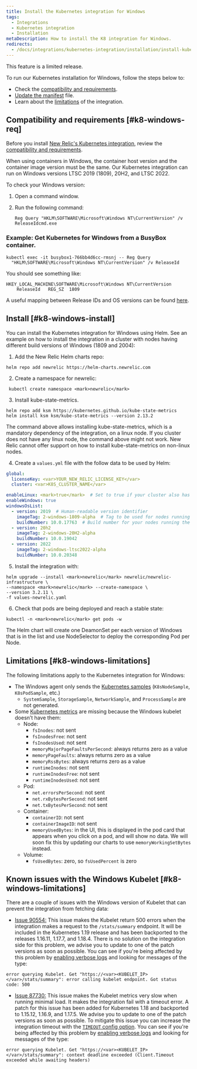 ```yaml
---
title: Install the Kubernetes integration for Windows
tags:
  - Integrations
  - Kubernetes integration
  - Installation
metaDescription: How to install the K8 integration for Windows.
redirects:
  - /docs/integrations/kubernetes-integration/installation/install-kubernetes-integration-windows
---
```


<Callout title="LIMITED RELEASE">
This feature is a limited release.
</Callout>

To run our Kubernetes installation for Windows, follow the steps below to:

* Check the [compatibility and requirements](#k8-windows-req).
* [Update the manifest](#k8-windows-install) file.
* Learn about the [limitations](#k8-windows-limitations) of the integration.

## Compatibility and requirements [#k8-windows-req]

Before you install [New Relic's Kubernetes integration](/docs/integrations/kubernetes-integration/get-started/introduction-kubernetes-integration), review the [compatibility and requirements](/docs/integrations/kubernetes-integration/get-started/kubernetes-integration-compatibility-requirements).

<Callout variant="important">
  When using containers in Windows, the container host version and the container image version must be the same. Our Kubernetes integration can run on Windows versions LTSC 2019 (1809), 20H2, and LTSC 2022.
</Callout>

To check your Windows version:

1. Open a command window.
2. Run the following command:

   ```shell
   Reg Query "HKLM\SOFTWARE\Microsoft\Windows NT\CurrentVersion" /v
   ReleaseIdcmd.exe
   ```

### Example: Get Kubernetes for Windows from a BusyBox container.

```shell
kubectl exec -it busybox1-766bb4d6cc-rmsnj -- Reg Query
  "HKLM\SOFTWARE\Microsoft\Windows NT\CurrentVersion" /v ReleaseId
```

You should see something like:

```
HKEY_LOCAL_MACHINE\SOFTWARE\Microsoft\Windows NT\CurrentVersion
	ReleaseId	REG_SZ	1809
```

A useful mapping between Release IDs and OS versions can be found [here](https://hub.docker.com/_/microsoft-windows-servercore).

## Install [#k8-windows-install]

You can install the Kubernetes integration for Windows using Helm. See an example on how to install the integration in a cluster with nodes having different build versions of Windows (1809 and 2004):

1. Add the New Relic Helm charts repo:

```shell
helm repo add newrelic https://helm-charts.newrelic.com
```

2. Create a namespace for newrelic:

```shell
 kubectl create namespace <mark>newrelic</mark>
```

3. Install kube-state-metrics.

```shell
helm repo add ksm https://kubernetes.github.io/kube-state-metrics
helm install ksm ksm/kube-state-metrics --version 2.13.2
```

<Callout variant="important">
  The command above allows installing kube-state-metrics, which is a mandatory dependency of the integration, on a linux node. If you cluster does not have any linux node, the command above might not work. New Relic cannot offer support on how to install kube-state-metrics on non-linux nodes.
</Callout>


4. Create a `values.yml` file with the follow data to be used by Helm:

```yaml
global:
  licenseKey: <var>YOUR_NEW_RELIC_LICENSE_KEY</var>
  cluster: <var>K8S_CLUSTER_NAME</var>

enableLinux: <mark>true</mark>  # Set to true if your cluster also has linux nodes
enableWindows: true
windowsOsList:
  - version: 2019  # Human-readable version identifier
    imageTag: 2-windows-1809-alpha  # Tag to be used for nodes running the windows version above
    buildNumber: 10.0.17763  # Build number for your nodes running the version above. Used as a selector.
  - version: 20h2
    imageTag: 2-windows-20H2-alpha
    buildNumber: 10.0.19042
  - version: 2022
    imageTag: 2-windows-ltsc2022-alpha
    buildNumber: 10.0.20348
```

5. Install the integration with:

 ```shell
helm upgrade --install <mark>newrelic</mark> newrelic/newrelic-infrastructure \
--namespace <mark>newrelic</mark> --create-namespace \
--version 3.2.11 \
-f values-newrelic.yaml
```

6. Check that pods are being deployed and reach a stable state:

```shell
kubectl -n <mark>newrelic</mark> get pods -w
```

The Helm chart will create one DeamonSet per each version of Windows that is in the list and use NodeSelector to deploy the corresponding Pod per Node.

## Limitations [#k8-windows-limitations]

The following limitations apply to the Kubernetes integration for Windows:

* The Windows agent only sends the [Kubernetes samples](/docs/integrations/kubernetes-integration/understand-use-data/understand-use-data#event-types) (`K8sNodeSample`, `K8sPodSample`, etc.)
  * `SystemSample`, `StorageSample`, `NetworkSample`, and `ProcessSample` are not generated.
* Some [Kubernetes metrics](/docs/integrations/kubernetes-integration/understand-use-data/understand-use-data#metrics) are missing because the Windows kubelet doesn’t have them:
  * Node:
    * `fsInodes`: not sent
    * `fsInodesFree`: not sent
    * `fsInodesUsed`: not sent
    * `memoryMajorPageFaultsPerSecond`: always returns zero as a value
    * `memoryPageFaults`: always returns zero as a value
    * `memoryRssBytes`: always returns zero as a value
    * `runtimeInodes`: not sent
    * `runtimeInodesFree`: not sent
    * `runtimeInodesUsed`: not sent
  * Pod:
    * `net.errorsPerSecond`: not sent
    * `net.rxBytesPerSecond`: not sent
    * `net.txBytesPerSecond`: not sent
  * Container:
    * `containerID`: not sent
    * `containerImageID`: not sent
    * `memoryUsedBytes`: in the UI, this is displayed in the pod card that appears when you click on a pod, and will show no data. We will soon fix this by updating our charts to use `memoryWorkingSetBytes` instead.
  * Volume:
    * `fsUsedBytes`: zero, so `fsUsedPercent` is zero

## Known issues with the Windows Kubelet [#k8-windows-limitations]

There are a couple of issues with the Windows version of Kubelet that can prevent the integration from fetching data:

* [Issue 90554:](https://github.com/kubernetes/kubernetes/pull/90554) This issue makes the Kubelet return 500 errors when the integration makes a request to the `/stats/summary` endpoint. It will be included in the Kubernetes 1.19 release and has been backported to the releases 1.16.11, 1.17.7, and 1.18.4. There is no solution on the integration side for this problem, we advise you to update to one of the patch versions as soon as possible. You can see if you're being affected by this problem by [enabling verbose logs](/docs/integrations/kubernetes-integration/troubleshooting/get-logs-version#verbose) and looking for messages of the type:

```
error querying Kubelet. Get "https://<var><KUBELET_IP></var>/stats/summary": error calling kubelet endpoint. Got status code: 500
```

* [Issue 87730:](https://github.com/kubernetes/kubernetes/pull/87730) This issue makes the Kubelet metrics very slow when running minimal load. It makes the integration fail with a timeout error. A patch for this issue has been added for Kubernetes 1.18 and backported to 1.15.12, 1.16.9, and 1.17.5. We advise you to update to one of the patch versions as soon as possible. To mitigate this issue you can increase the integration timeout with the [`TIMEOUT` config option](/docs/integrations/kubernetes-integration/installation/kubernetes-integration-install-configure#kube-state-metrics-timeout-change). You can see if you're being affected by this problem by [enabling verbose logs](/docs/integrations/kubernetes-integration/troubleshooting/get-logs-version#verbose) and looking for messages of the type:

```
error querying Kubelet. Get "https://<var><KUBELET_IP></var>/stats/summary": context deadline exceeded (Client.Timeout exceeded while awaiting headers)
```
